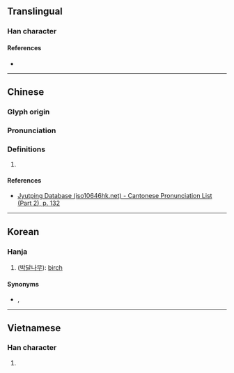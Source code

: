 {{character info}}
==Translingual==

===Han character===
{{Han char|rn=75|rad=木|as=13|sn=17|four=|canj=DYGQ|ids=⿰木達}}

====References====
* {{Han ref|kx=0555.320|dkj=15625|dj=0945.170|hdz=21299.020|uh=6A7D|ud=27261}}

----

==Chinese==
{{zh-forms}}

===Glyph origin===
{{Han etym}}

===Pronunciation===
{{zh-pron
|m=tà
|c=taat3
|mc=
|oc=
|ma=
|cat=
}}

===Definitions===
{{zh-hanzi}}

# {{rfdef|zh}}

====References====
* [http://www.iso10646hk.net/jp/document/download.jsp Jyutping Database (iso10646hk.net) - Cantonese Pronunciation List (Part 2), p. 132]

----

==Korean==

===Hanja===
{{ko-hanja|hangeul=달|eumhun=|rv=dal|mr=tal|y=tal}}

# ([[박달나무]]): [[birch]]

====Synonyms====
* {{l|ko|檀}}, {{l|ko|樺}}

----

==Vietnamese==

===Han character===
{{vi-readings|rs=木13|reading=thớt}}

# {{rfdef|vi|sort=木13}}